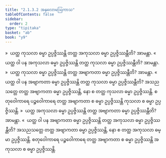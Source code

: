 ```yaml
---
title: "2.1.3.2 အနုလောမဩကာသ"
tableOfContents: false
sidebar:
  order: 2
type: "tipitaka"
basket: "ab"
book: "y9"
---
```



<DynamicBreadcrumb />

<Division number="59" book="y9" e="ch" v="35" p="16">

<Paragraph number="283" book="y9">
»  ယတ္ထ ကုသလာ ဓမ္မာ ဥပ္ပဇ္ဇိဿန္တိ တတ္ထ အကုသလာ ဓမ္မာ ဥပ္ပဇ္ဇိဿန္တီတိ? အာမန္တာ.
</Paragraph>

<Paragraph number="284" book="y9">
«  ယတ္ထ ဝါ ပန အကုသလာ ဓမ္မာ ဥပ္ပဇ္ဇိဿန္တိ တတ္ထ ကုသလာ ဓမ္မာ ဥပ္ပဇ္ဇိဿန္တီတိ? အာမန္တာ.
</Paragraph>

<Paragraph number="285" book="y9">
»  ယတ္ထ ကုသလာ ဓမ္မာ ဥပ္ပဇ္ဇိဿန္တိ တတ္ထ အဗျာကတာ ဓမ္မာ ဥပ္ပဇ္ဇိဿန္တီတိ? အာမန္တာ.
</Paragraph>

<Paragraph number="286" book="y9">
«  ယတ္ထ ဝါ ပန အဗျာကတာ ဓမ္မာ ဥပ္ပဇ္ဇိဿန္တိ တတ္ထ ကုသလာ ဓမ္မာ ဥပ္ပဇ္ဇိဿန္တီတိ?
</Paragraph>

<Paragraph number="287" book="y9">
အသညသတ္တေ တတ္ထ အဗျာကတာ ဓမ္မာ ဥပ္ပဇ္ဇိဿန္တိ, နော စ တတ္ထ ကုသလာ ဓမ္မာ ဥပ္ပဇ္ဇိဿန္တိ. စတုဝေါကာရေ ပဉ္စဝေါကာရေ တတ္ထ အဗျာကတာ စ ဓမ္မာ ဥပ္ပဇ္ဇိဿန္တိ ကုသလာ စ ဓမ္မာ ဥပ္ပဇ္ဇိဿန္တိ.
</Paragraph>

</Division>
<Division number="60" book="y9" e="ch" v="35" p="17">

<Paragraph number="288" book="y9">
»  ယတ္ထ အကုသလာ ဓမ္မာ ဥပ္ပဇ္ဇိဿန္တိ တတ္ထ အဗျာကတာ ဓမ္မာ ဥပ္ပဇ္ဇိဿန္တီတိ? အာမန္တာ.
</Paragraph>

<Paragraph number="289" book="y9">
«  ယတ္ထ ဝါ ပန အဗျာကတာ ဓမ္မာ ဥပ္ပဇ္ဇိဿန္တိ တတ္ထ အကုသလာ ဓမ္မာ ဥပ္ပဇ္ဇိဿန္တီတိ?
</Paragraph>

<Paragraph number="290" book="y9">
အသညသတ္တေ တတ္ထ အဗျာကတာ ဓမ္မာ ဥပ္ပဇ္ဇိဿန္တိ, နော စ တတ္ထ အကုသလာ ဓမ္မာ ဥပ္ပဇ္ဇိဿန္တိ. စတုဝေါကာရေ ပဉ္စဝေါကာရေ တတ္ထ အဗျာကတာ စ ဓမ္မာ ဥပ္ပဇ္ဇိဿန္တိ အကုသလာ စ ဓမ္မာ ဥပ္ပဇ္ဇိဿန္တိ.
</Paragraph>
</Division>